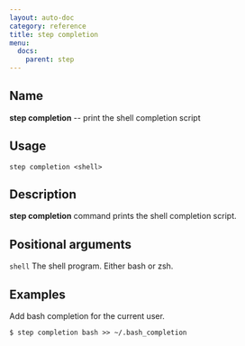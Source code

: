 ```yaml
---
layout: auto-doc
category: reference
title: step completion
menu:
  docs:
    parent: step
---
```


## Name
**step completion** -- print the shell completion script

## Usage

```raw
step completion <shell>
```

## Description

**step completion** command prints the shell completion script.

## Positional arguments

`shell`
The shell program. Either bash or zsh.

## Examples

Add bash completion for the current user.
```shell
$ step completion bash >> ~/.bash_completion
```


